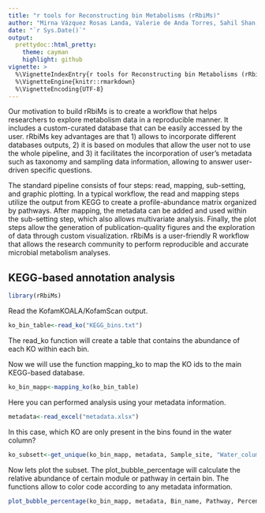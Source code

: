 ```yaml
---
title: "r tools for Reconstructing bin Metabolisms (rRbiMs)"
author: "Mirna Vázquez Rosas Landa, Valerie de Anda Torres, Sahil Shan, and Brett Baker"
date: "`r Sys.Date()`"
output:
  prettydoc::html_pretty:
    theme: cayman
    highlight: github
vignette: >
  %\VignetteIndexEntry{r tools for Reconstructing bin Metabolisms (rRbiMs)}
  %\VignetteEngine{knitr::rmarkdown}
  %\VignetteEncoding{UTF-8}
---
```


Our motivation to build rRbiMs is to create a workflow that helps researchers to explore metabolism data in a reproducible manner. It includes a custom-curated database that can be easily accessed by the user. rRbiMs key advantages are that 1) allows to incorporate different databases outputs, 2) it is based on modules that allow the user not to use the whole pipeline, and 3) it facilitates the incorporation of user’s metadata such as taxonomy and sampling data information, allowing to answer user-driven specific questions. 

The standard pipeline consists of four steps: read, mapping, sub-setting, and graphic plotting. In a typical workflow, the read and mapping steps utilize the output from KEGG to create a profile-abundance matrix organized by pathways. After mapping, the metadata can be added and used within the sub-setting step, which also allows multivariate analysis. Finally, the plot steps allow the generation of publication-quality figures and the exploration of data through custom visualization. rRbiMs is a user-friendly R workflow that allows the research community to perform reproducible and accurate microbial metabolism analyses.

## KEGG-based annotation analysis

```r
library(rRbiMs)
```

Read the KofamKOALA/KofamScan output.
```r
ko_bin_table<-read_ko("KEGG_bins.txt")
```

The read_ko function will create a table that contains the abundance of each KO within each bin. 

Now we will use the function mapping_ko to map the KO ids to the main KEGG-based database.
```r
ko_bin_mapp<-mapping_ko(ko_bin_table)
```

Here you can performed analysis using your metadata information. 
```r
metadata<-read_excel("metadata.xlsx")
```

In this case, which KO are only present in the bins found in the water column?
```r
ko_subsett<-get_unique(ko_bin_mapp, metadata, Sample_site, "Water_column")
```

Now lets plot the subset. The plot_bubble_percentage will calculate the relative abundance of certain module or pathway in certain bin. The functions allow to color code according to any metadata information.

```r
plot_bubble_percentage(ko_bin_mapp, metadata, Bin_name, Pathway, Percentage, Clades)
```





